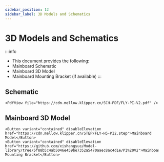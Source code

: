 ```yaml
---
sidebar_position: 12
sidebar_label: 3D Models and Schematics
---
```


# 3D Models and Schematics

:::info
* This document provides the following:
* Mainboard Schematic
* Mainboard 3D Model
* Mainboard Mounting Bracket (if available)
:::

## Schematic

    <PdfView file="https://cdn.mellow.klipper.cn/SCH-PDF/FLY-PI-V2.pdf" />


## Mainboard 3D Model

    <Button variant="contained" disableElevation href="https://cdn.mellow.klipper.cn/STEP/FLY-H5-PI2.step">Mainboard Model</Button>
    <Button variant="contained" disableElevation href="https://github.com/xishangyue/Model-library/tree/5f88b5c4ab5046e459be7352a5470aaec8ac4d1e/PI%20V2">Mainboard Mounting Bracket</Button>
